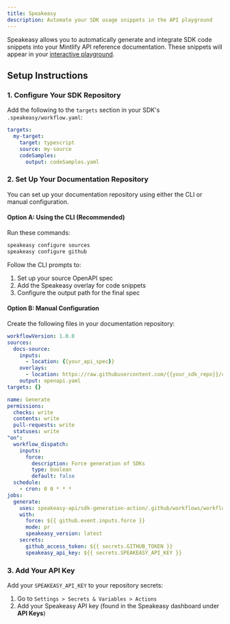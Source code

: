 ```yaml
---
title: Speakeasy
description: Automate your SDK usage snippets in the API playground
---
```


Speakeasy allows you to automatically generate and integrate SDK code snippets into your Mintlify API reference documentation. These snippets will appear in your [interactive playground](https://mintlify.com/docs/api-playground/overview).

## Setup Instructions

### 1. Configure Your SDK Repository

Add the following to the `targets` section in your SDK's `.speakeasy/workflow.yaml`:

```yaml .speakeasy/workflow.yaml
targets:
  my-target:
    target: typescript
    source: my-source
    codeSamples:
      output: codeSamples.yaml
```

### 2. Set Up Your Documentation Repository

You can set up your documentation repository using either the CLI or manual configuration.

#### Option A: Using the CLI (Recommended)

Run these commands:
```bash
speakeasy configure sources
speakeasy configure github
```

Follow the CLI prompts to:
1. Set up your source OpenAPI spec
2. Add the Speakeasy overlay for code snippets
3. Configure the output path for the final spec

#### Option B: Manual Configuration

Create the following files in your documentation repository:

```yaml .speakeasy/workflow.yaml
workflowVersion: 1.0.0
sources:
  docs-source:
    inputs:
      - location: {{your_api_spec}}
    overlays:
      - location: https://raw.githubusercontent.com/{{your_sdk_repo}}/codeSamples.yaml
    output: openapi.yaml
targets: {}
```

```yaml .github/workflows/sdk_generation.yaml
name: Generate
permissions:
  checks: write
  contents: write
  pull-requests: write
  statuses: write
"on":
  workflow_dispatch:
    inputs:
      force:
        description: Force generation of SDKs
        type: boolean
        default: false
  schedule:
    - cron: 0 0 * * *
jobs:
  generate:
    uses: speakeasy-api/sdk-generation-action/.github/workflows/workflow-executor.yaml@v15
    with:
      force: ${{ github.event.inputs.force }}
      mode: pr
      speakeasy_version: latest
    secrets:
      github_access_token: ${{ secrets.GITHUB_TOKEN }}
      speakeasy_api_key: ${{ secrets.SPEAKEASY_API_KEY }}
```

### 3. Add Your API Key

Add your `SPEAKEASY_API_KEY` to your repository secrets:
1. Go to `Settings > Secrets & Variables > Actions`
2. Add your Speakeasy API key (found in the Speakeasy dashboard under **API Keys**)
